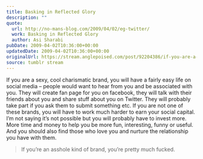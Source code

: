 ```yaml
---
title: Basking in Reflected Glory
description: ""
quote:
  url: http://no-mans-blog.com/2009/04/02/eg-twitter/
  work: Basking in Reflected Glory
  author: Asi Sharabi
pubDate: 2009-04-02T10:36:00+00:00
updatedDate: 2009-04-02T10:36:00+00:00
originalUrl: https://stream.anglepoised.com/post/92204386/if-you-are-a-sexy-cool-charismatic-brand-you
source: tumblr stream
---
```


If you are a sexy, cool charismatic brand, you will have a fairly easy life on social media &#8211; people would want to hear from you and be associated with you. They will create fan page for you on facebook, they will talk with their friends about you and share stuff about you on Twitter. They will probably take part if you ask them to submit something etc. If you are not one of these brands, you will have to work much harder to earn your social capital. I’m not saying it’s not possible but you will probably have to invest more. More time and money to help you be more fun, interesting, funny or useful. And you should also find those who love you and nurture the relationship you have with them.

> If you’re an asshole kind of brand, you’re pretty much fucked.
